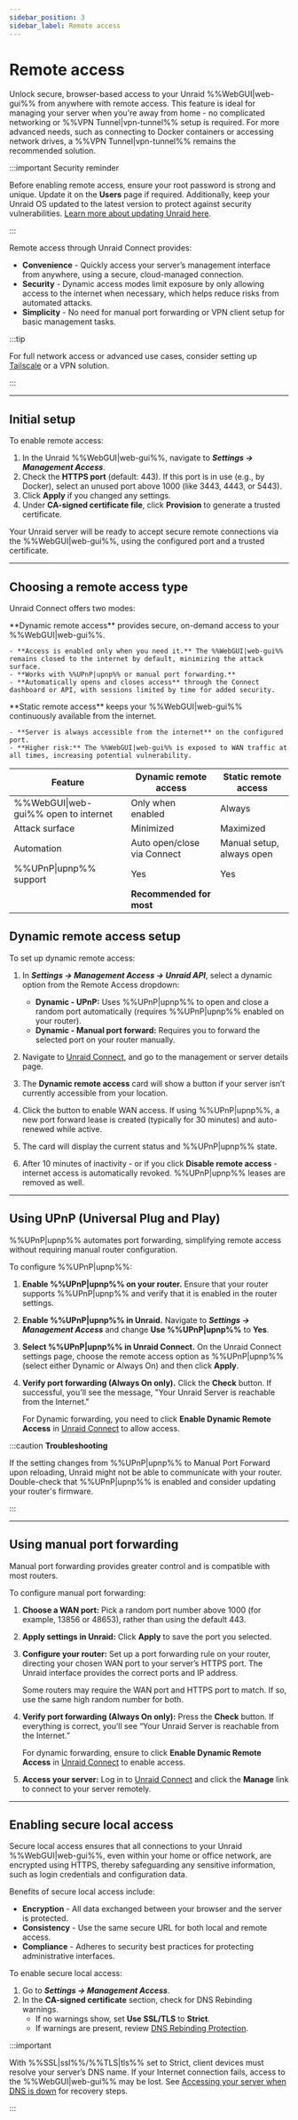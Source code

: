 ```yaml
---
sidebar_position: 3
sidebar_label: Remote access
---
```



# Remote access

Unlock secure, browser-based access to your Unraid %%WebGUI|web-gui%% from anywhere with remote access. This feature is ideal for managing your server when you're away from home - no complicated networking or %%VPN Tunnel|vpn-tunnel%% setup is required. For more advanced needs, such as connecting to Docker containers or accessing network drives, a %%VPN Tunnel|vpn-tunnel%% remains the recommended solution.

:::important Security reminder

Before enabling remote access, ensure your root password is strong and unique. Update it on the **Users** page if required. Additionally, keep your Unraid OS updated to the latest version to protect against security vulnerabilities. [Learn more about updating Unraid here](../unraid-os/system-administration/maintain-and-update/upgrading-unraid.mdx).

:::

Remote access through Unraid Connect provides:

- **Convenience** - Quickly access your server’s management interface from anywhere, using a secure, cloud-managed connection.
- **Security** - Dynamic access modes limit exposure by only allowing access to the internet when necessary, which helps reduce risks from automated attacks.
- **Simplicity** - No need for manual port forwarding or VPN client setup for basic management tasks.

:::tip

For full network access or advanced use cases, consider setting up [Tailscale](../unraid-os/system-administration/secure-your-server/tailscale.mdx) or a VPN solution.

:::

---

## Initial setup

To enable remote access:

1. In the Unraid %%WebGUI|web-gui%%, navigate to ***Settings → Management Access***.
2. Check the **HTTPS port** (default: 443). If this port is in use (e.g., by Docker), select an unused port above 1000 (like 3443, 4443, or 5443).
3. Click **Apply** if you changed any settings.
4. Under **CA-signed certificate file**, click **Provision** to generate a trusted certificate.

Your Unraid server will be ready to accept secure remote connections via the %%WebGUI|web-gui%%, using the configured port and a trusted certificate.

---

## Choosing a remote access type

Unraid Connect offers two modes:

<Tabs>
  <TabItem value="dynamic" label="Dynamic remote access">
    **Dynamic remote access** provides secure, on-demand access to your %%WebGUI|web-gui%%.

    - **Access is enabled only when you need it.** The %%WebGUI|web-gui%% remains closed to the internet by default, minimizing the attack surface.
    - **Works with %%UPnP|upnp%% or manual port forwarding.**
    - **Automatically opens and closes access** through the Connect dashboard or API, with sessions limited by time for added security.

  </TabItem>

  <TabItem value="static" label="Static remote access">
    **Static remote access** keeps your %%WebGUI|web-gui%% continuously available from the internet.

    - **Server is always accessible from the internet** on the configured port.
    - **Higher risk:** The %%WebGUI|web-gui%% is exposed to WAN traffic at all times, increasing potential vulnerability.

  </TabItem>
</Tabs>

| Feature                              | Dynamic remote access       | Static remote access      |
| ------------------------------------ | --------------------------- | ------------------------- |
| %%WebGUI\|web-gui%% open to internet | Only when enabled           | Always                    |
| Attack surface                       | Minimized                   | Maximized                 |
| Automation                           | Auto open/close via Connect | Manual setup, always open |
| %%UPnP\|upnp%% support               | Yes                         | Yes                       |
|                                      | **Recommended for most**    |                           |

## Dynamic remote access setup

To set up dynamic remote access:

1. In ***Settings → Management Access → Unraid API***, select a dynamic option from the Remote Access dropdown:
   - **Dynamic - UPnP:** Uses %%UPnP|upnp%% to open and close a random port automatically (requires %%UPnP|upnp%% enabled on your router).
   - **Dynamic - Manual port forward:** Requires you to forward the selected port on your router manually.

2. Navigate to [Unraid Connect](https://connect.myunraid.net/), and go to the management or server details page.

3. The **Dynamic remote access** card will show a button if your server isn’t currently accessible from your location.

4. Click the button to enable WAN access. If using %%UPnP|upnp%%, a new port forward lease is created (typically for 30 minutes) and auto-renewed while active.

5. The card will display the current status and %%UPnP|upnp%% state.

6. After 10 minutes of inactivity - or if you click **Disable remote access** - internet access is automatically revoked. %%UPnP|upnp%% leases are removed as well.

---

## Using UPnP (Universal Plug and Play)

%%UPnP|upnp%% automates port forwarding, simplifying remote access without requiring manual router configuration.

To configure %%UPnP|upnp%%:

1. **Enable %%UPnP|upnp%% on your router.**
   Ensure that your router supports %%UPnP|upnp%% and verify that it is enabled in the router settings.

2. **Enable %%UPnP|upnp%% in Unraid.**
   Navigate to ***Settings → Management Access*** and change **Use %%UPnP|upnp%%** to **Yes**.

3. **Select %%UPnP|upnp%% in Unraid Connect.**
   On the Unraid Connect settings page, choose the remote access option as %%UPnP|upnp%% (select either Dynamic or Always On) and then click **Apply**.

4. **Verify port forwarding (Always On only).**
   Click the **Check** button. If successful, you'll see the message, "Your Unraid Server is reachable from the Internet."

   For Dynamic forwarding, you need to click **Enable Dynamic Remote Access** in [Unraid Connect](https://connect.myunraid.net/) to allow access.

:::caution **Troubleshooting**

If the setting changes from %%UPnP|upnp%% to Manual Port Forward upon reloading, Unraid might not be able to communicate with your router. Double-check that %%UPnP|upnp%% is enabled and consider updating your router's firmware.

:::

---

## Using manual port forwarding

Manual port forwarding provides greater control and is compatible with most routers.

To configure manual port forwarding:

1. **Choose a WAN port:** Pick a random port number above 1000 (for example, 13856 or 48653), rather than using the default 443.

2. **Apply settings in Unraid:** Click **Apply** to save the port you selected.

3. **Configure your router:** Set up a port forwarding rule on your router, directing your chosen WAN port to your server’s HTTPS port. The Unraid interface provides the correct ports and IP address.

   Some routers may require the WAN port and HTTPS port to match. If so, use the same high random number for both.

4. **Verify port forwarding (Always On only):** Press the **Check** button. If everything is correct, you’ll see “Your Unraid Server is reachable from the Internet.”

   For dynamic forwarding, ensure to click **Enable Dynamic Remote Access** in [Unraid Connect](https://connect.myunraid.net/) to enable access.

5. **Access your server:** Log in to [Unraid Connect](https://connect.myunraid.net/) and click the **Manage** link to connect to your server remotely.

---

## Enabling secure local access

Secure local access ensures that all connections to your Unraid %%WebGUI|web-gui%%, even within your home or office network, are encrypted using HTTPS, thereby safeguarding any sensitive information, such as login credentials and configuration data.

Benefits of secure local access include:

- **Encryption** - All data exchanged between your browser and the server is protected.
- **Consistency** - Use the same secure URL for both local and remote access.
- **Compliance** - Adheres to security best practices for protecting administrative interfaces.

To enable secure local access:

1. Go to ***Settings → Management Access***.
2. In the **CA-signed certificate** section, check for DNS Rebinding warnings.
   - If no warnings show, set **Use SSL/TLS** to **Strict**.
   - If warnings are present, review [DNS Rebinding Protection](../unraid-os/system-administration/secure-your-server/securing-your-connection.mdx#dns-rebinding-protection).

:::important

With %%SSL|ssl%%/%%TLS|tls%% set to Strict, client devices must resolve your server’s DNS name. If your Internet connection fails, access to the %%WebGUI|web-gui%% may be lost. See [Accessing your server when DNS is down](../unraid-os/system-administration/secure-your-server/securing-your-connection.mdx#accessing-your-server-when-dns-is-down) for recovery steps.

:::
